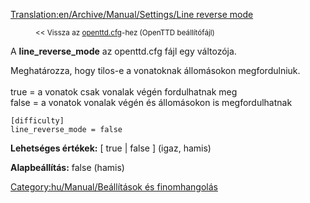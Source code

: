 [[Translation:en/Archive/Manual/Settings/Line reverse mode]]

:<small><< Vissza az [[hu/Archive/Manual/Settings/Openttd.cfg|openttd.cfg]]-hez (OpenTTD beállítófájl)</small>


A '''line_reverse_mode''' az openttd.cfg fájl egy változója.

Meghatározza, hogy tilos-e a vonatoknak állomásokon megfordulniuk.<br><br>
true = a vonatok csak vonalak végén fordulhatnak meg<br>
false = a vonatok vonalak végén és állomásokon is megfordulhatnak<br>

<pre>
[difficulty]
line_reverse_mode = false
</pre>

'''Lehetséges értékek:''' [ true | false ] (igaz, hamis)

'''Alapbeállítás:''' false (hamis)


[[Category:hu/Manual/Beállítások és finomhangolás]]